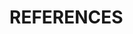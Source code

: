\clearpage

\rfoot{References}

# REFERENCES

\vspace{5mm}

<!-- Needed to properly number appendices after the References section -->
<div id="refs"></div>
